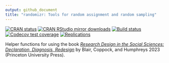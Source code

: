 ```yaml
---
output: github_document
title: "randomizr: Tools for random assignment and random sampling"
---
```


[![CRAN status](https://www.r-pkg.org/badges/version/rdss)](https://cran.r-project.org/package=rdss)
[![CRAN RStudio mirror downloads](https://cranlogs.r-pkg.org/badges/grand-total/rdss?color=green)](https://r-pkg.org/pkg/rdss)
[![Build status](https://github.com/DeclareDesign/rdss/actions/workflows/R-CMD-check.yaml/badge.svg)](https://github.com/DeclareDesign/rdss/actions/workflows/R-CMD-check.yaml)
[![Codecov test coverage](https://codecov.io/gh/DeclareDesign/rdss/graph/badge.svg)](https://app.codecov.io/gh/DeclareDesign/rdss)
[![Replications](https://softwarecite.com/badge/rdss)](https://softwarecite.com/package/rdss)

Helper functions for using the book [*Research Design in the Social Sciences: Declaration, Diagnosis, Redesign*](https://book.declaredesign.org/) by Blair, Coppock, and Humphreys 2023 (Princeton University Press). 
